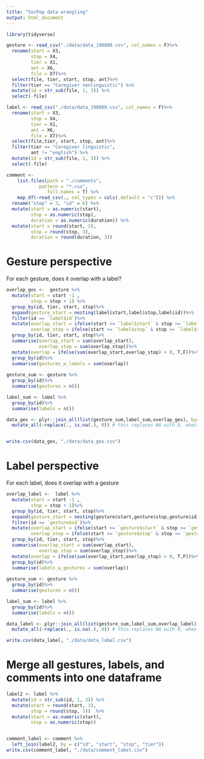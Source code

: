 ```yaml
---
title: "SocPop data wrangling"
output: html_document
---
```


```r

library(tidyverse)

```

```r
gesture <- read_csv("./data/data_190809.csv", col_names = F)%>%
  rename(start = X3,
         stop = X4,
         tier = X1,
         ant = X6, 
         file = X7)%>%
  select(file, tier, start, stop, ant)%>%
  filter(tier == "Caregiver nonlinguistic") %>% 
  mutate(id = str_sub(file, 1, 3)) %>% 
  select(-file)

label <- read_csv("./data/data_190809.csv", col_names = F)%>%
  rename(start = X3,
         stop = X4,
         tier = X1,
         ant = X6,
         file = X7)%>%
  select(file,tier, start, stop, ant)%>%
  filter(tier == "Caregiver linguistic", 
         ant != "english") %>% 
  mutate(id = str_sub(file, 1, 3)) %>% 
  select(-file)

comment <-
    list.files(path = "./comments", 
            pattern = "*.csv", 
               full.names = T) %>% 
    map_df(~read_csv(., col_types = cols(.default = "c"))) %>% 
  rename("stop" = 3, "id" = 6) %>% 
  mutate(start = as.numeric(start), 
         stop = as.numeric(stop), 
         duration = as.numeric(duration)) %>% 
  mutate(start = round(start, 3), 
         stop = round(stop, 3), 
         duration = round(duration, 3))

```

# Gesture perspective

For each gesture, does it overlap with a label?

```r
overlap_ges <-  gesture %>%
  mutate(start = start -1 ,
         stop = stop + 1) %>%
  group_by(id, tier, start, stop)%>%
  expand(gesture_start = nesting(label$start,label$stop,label$id))%>%
  filter(id == `label$id`)%>%
  mutate(overlap_start = ifelse(start <= `label$start` & stop >= `label$start`, T,F),
         overlap_stop = ifelse(start <= `label$stop` & stop >= `label$stop`, T,F))%>%
  group_by(id, tier, start, stop)%>%
  summarise(overlap_start = sum(overlap_start),
            overlap_stop = sum(overlap_stop))%>%
  mutate(overlap = ifelse(sum(overlap_start,overlap_stop) > 0, T,F))%>%
  group_by(id)%>%
  summarise(gestures_w_labels = sum(overlap))
         
gesture_sum <- gesture %>%
  group_by(id)%>%
  summarise(gestures = n())

label_sum <- label %>%
  group_by(id)%>%
  summarise(labels = n())

data_ges <- plyr::join_all(list(gesture_sum,label_sum,overlap_ges), by='id', type='left') %>% 
  mutate_all(~replace(., is.na(.), 0)) # this replaces NA with 0, when there no gestures or labels


write.csv(data_ges, "./data/data_ges.csv")
```

# Label perspective

For each label, does it overlap with a gesture

```r
overlap_label <-  label %>%
  mutate(start = start -1 ,
         stop = stop + 1)%>%
  group_by(id, tier, start, stop)%>%
  expand(gesture_start = nesting(gesture$start,gesture$stop,gesture$id))%>%
  filter(id == `gesture$id`)%>%
  mutate(overlap_start = ifelse(start <= `gesture$start` & stop >= `gesture$start`, T,F),
         overlap_stop = ifelse(start <= `gesture$stop` & stop >= `gesture$stop`, T,F))%>%
  group_by(id, tier, start, stop)%>%
  summarise(overlap_start = sum(overlap_start),
            overlap_stop = sum(overlap_stop))%>%
  mutate(overlap = ifelse(sum(overlap_start,overlap_stop) > 0, T,F))%>%
  group_by(id)%>%
  summarise(labels_w_gestures = sum(overlap))
         
gesture_sum <- gesture %>%
  group_by(id)%>%
  summarise(gestures = n())

label_sum <- label %>%
  group_by(id)%>%
  summarise(labels = n())

data_label <- plyr::join_all(list(gesture_sum,label_sum,overlap_label), by='id', type='left') %>% 
  mutate_all(~replace(., is.na(.), 0)) # this replaces NA with 0, when there no gestures or labels

write.csv(data_label, "./data/data_label.csv")
```



# Merge all gestures, labels, and comments into one dataframe

```r
label2 <- label %>% 
  mutate(id = str_sub(id, 1, 3)) %>%  
  mutate(start = round(start, 3), 
         stop = round(stop, 3))  %>% 
  mutate(start = as.numeric(start), 
         stop = as.numeric(stop))


comment_label <- comment %>% 
  left_join(label2, by = c("id", "start", "stop", "tier"))
write.csv(comment_label, "./data/comment_label.csv")
```

